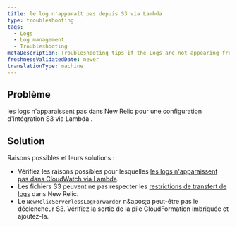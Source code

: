 ```yaml
---
title: le log n'apparaît pas depuis S3 via Lambda
type: troubleshooting
tags:
  - Logs
  - Log management
  - Troubleshooting
metaDescription: Troubleshooting tips if the Logs are not appearing from S3 via Lambda.
freshnessValidatedDate: never
translationType: machine
---
```


## Problème

les logs n&apos;apparaissent pas dans New Relic pour une configuration d&apos;intégration S3 via Lambda .

## Solution

Raisons possibles et leurs solutions :

* Vérifiez les raisons possibles pour lesquelles [les logs n&apos;apparaissent pas dans CloudWatch via Lambda](/docs/logs/troubleshooting/aws-log-integration-issues/logs-not-appearing-from-cloudwatch-lambda).
* Les fichiers S3 peuvent ne pas respecter les [restrictions de transfert de logs](/docs/logs/troubleshooting/aws-log-integration-issues/log-forwarding-restrictions) dans New Relic.
* Le `NewRelicServerlessLogForwarder` n&amp;apos;a peut-être pas le déclencheur S3. Vérifiez la sortie de la pile CloudFormation imbriquée et ajoutez-la.